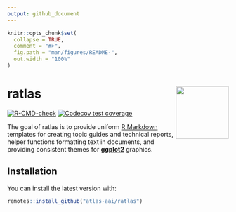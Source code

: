 ```yaml
---
output: github_document
---
```


<!-- README.md is generated from README.Rmd. Please edit that file -->

```r
knitr::opts_chunk$set(
  collapse = TRUE,
  comment = "#>",
  fig.path = "man/figures/README-",
  out.width = "100%"
)
```

# ratlas <img src="man/figures/ratlas-large.png" align="right" width="120" />

<!-- badges: start -->
[![R-CMD-check](https://github.com/atlas-aai/ratlas/workflows/R-CMD-check/badge.svg)](https://github.com/atlas-aai/ratlas/actions)
[![Codecov test coverage](https://codecov.io/gh/atlas-aai/ratlas/branch/main/graph/badge.svg)](https://codecov.io/gh/atlas-aai/ratlas?branch=main)
<!-- badges: end -->

The goal of ratlas is to provide uniform [R Markdown](https://bookdown.org/yihui/rmarkdown/) templates for creating topic guides and technical reports, helper functions formatting text in documents, and providing consistent themes for [**ggplot2**](https://ggplot2.tidyverse.org) graphics.

## Installation

You can install the latest version with:

``` r
remotes::install_github("atlas-aai/ratlas")
```
